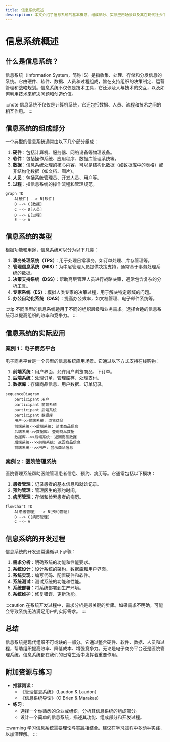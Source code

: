 ```yaml
---
title: 信息系统概述
description: 本文介绍了信息系统的基本概念、组成部分、实际应用场景以及其在现代社会中的重要性。适合初学者学习。
---
```


# 信息系统概述

## 什么是信息系统？

信息系统（Information System，简称 IS）是指收集、处理、存储和分发信息的系统。它由硬件、软件、数据、人员和过程组成，旨在支持组织的决策制定、运营管理和战略规划。信息系统不仅仅是技术工具，它还涉及人与技术的交互，以及如何利用技术来解决问题和创造价值。

:::note
信息系统不仅仅是计算机系统，它还包括数据、人员、流程和技术之间的相互作用。
:::

## 信息系统的组成部分

一个典型的信息系统通常由以下几个部分组成：

1. **硬件**：包括计算机、服务器、网络设备等物理设备。
2. **软件**：包括操作系统、应用程序、数据库管理系统等。
3. **数据**：信息系统处理的核心内容，可以是结构化数据（如数据库中的表格）或非结构化数据（如文档、图片）。
4. **人员**：包括系统管理员、开发人员、用户等。
5. **过程**：指信息系统的操作流程和管理规范。

```mermaid
graph TD
    A[硬件] --> B[软件]
    B --> C[数据]
    C --> D[人员]
    D --> E[过程]
    E --> A
```

## 信息系统的类型

根据功能和用途，信息系统可以分为以下几类：

1. **事务处理系统（TPS）**：用于处理日常事务，如订单处理、库存管理等。
2. **管理信息系统（MIS）**：为中层管理人员提供决策支持，通常基于事务处理系统的数据。
3. **决策支持系统（DSS）**：帮助高层管理人员进行战略决策，通常包含复杂的分析工具。
4. **专家系统（ES）**：模拟人类专家的决策过程，用于解决特定领域的问题。
5. **办公自动化系统（OAS）**：提高办公效率，如文档管理、电子邮件系统等。

:::tip
不同类型的信息系统适用于不同的组织层级和业务需求。选择合适的信息系统可以提高组织的效率和竞争力。
:::

## 信息系统的实际应用

### 案例 1：电子商务平台

电子商务平台是一个典型的信息系统应用场景。它通过以下方式支持在线购物：

1. **前端系统**：用户界面，允许用户浏览商品、下订单。
2. **后端系统**：处理订单、管理库存、处理支付。
3. **数据库**：存储商品信息、用户数据、订单记录。

```mermaid
sequenceDiagram
    participant 用户
    participant 前端系统
    participant 后端系统
    participant 数据库
    用户->>前端系统: 浏览商品
    前端系统->>后端系统: 请求商品信息
    后端系统->>数据库: 查询商品数据
    数据库-->>后端系统: 返回商品数据
    后端系统-->>前端系统: 返回商品信息
    前端系统-->>用户: 显示商品信息
```

### 案例 2：医院管理系统

医院管理系统帮助医院管理患者信息、预约、病历等。它通常包括以下模块：

1. **患者管理**：记录患者的基本信息和就诊记录。
2. **预约管理**：管理医生的预约时间。
3. **病历管理**：存储和检索患者的病历。

```mermaid
flowchart TD
    A[患者管理] --> B[预约管理]
    B --> C[病历管理]
    C --> A
```

## 信息系统的开发过程

信息系统的开发通常遵循以下步骤：

1. **需求分析**：明确系统的功能和性能要求。
2. **系统设计**：设计系统的架构、数据库和用户界面。
3. **系统实现**：编写代码、配置硬件和软件。
4. **系统测试**：测试系统的功能和性能。
5. **系统部署**：将系统部署到生产环境。
6. **系统维护**：修复错误、更新功能。

:::caution
在系统开发过程中，需求分析是最关键的步骤。如果需求不明确，可能会导致系统无法满足用户的实际需求。
:::

## 总结

信息系统是现代组织不可或缺的一部分。它通过整合硬件、软件、数据、人员和过程，帮助组织提高效率、降低成本、增强竞争力。无论是电子商务平台还是医院管理系统，信息系统都在我们的日常生活中发挥着重要作用。

## 附加资源与练习

- **推荐阅读**：
  - 《管理信息系统》（Laudon & Laudon）
  - 《信息系统导论》（O'Brien & Marakas）
- **练习**：
  - 选择一个你熟悉的企业或组织，分析其信息系统的组成部分。
  - 设计一个简单的信息系统，描述其功能、组成部分和开发过程。

:::warning
学习信息系统需要理论与实践相结合。建议在学习过程中多动手实践，以加深理解。
:::